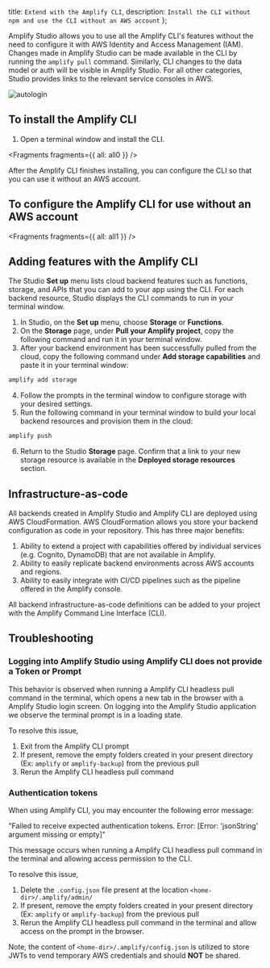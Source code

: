   title: `Extend with the Amplify CLI`,
  description: `Install the CLI without npm and use the CLI without an AWS account`
};

Amplify Studio allows you to use all the Amplify CLI's features without the need to configure it with AWS Identity and Access Management (IAM). Changes made in Amplify Studio can be made available in the CLI by running the `amplify pull` command. Similarly, CLI changes to the data model or auth will be visible in Amplify Studio. For all other categories, Studio provides links to the relevant service consoles in AWS.

![autologin](/images/console/cli-autologin.gif)

## To install the Amplify CLI

1. Open a terminal window and install the CLI.


<Fragments fragments={{ all: all0 }} />

After the Amplify CLI finishes installing, you can configure the CLI so that you can use it without an AWS account.

## To configure the Amplify CLI for use without an AWS account


<Fragments fragments={{ all: all1 }} />

## Adding features with the Amplify CLI

The Studio **Set up** menu lists cloud backend features such as functions, storage, and APIs that you can add to your app using the CLI. For each backend resource, Studio displays the CLI commands to run in your terminal window.

1. In Studio, on the **Set up** menu, choose **Storage** or **Functions**.
2. On the **Storage** page, under **Pull your Amplify project**, copy the following command and run it in your terminal window.
3. After your backend environment has been successfully pulled from the cloud, copy the following command under **Add storage capabilities** and paste it in your terminal window:

```bash
amplify add storage
```

4. Follow the prompts in the terminal window to configure storage with your desired settings.
5. Run the following command in your terminal window to build your local backend resources and provision them in the cloud:

```bash
amplify push
```

6. Return to the Studio **Storage** page. Confirm that a link to your new storage resource is available in the **Deployed storage resources** section.

## Infrastructure-as-code

All backends created in Amplify Studio and Amplify CLI are deployed using AWS CloudFormation. AWS CloudFormation allows you store your backend configuration as code in your repository. This has three major benefits:

1. Ability to extend a project with capabilities offered by individual services (e.g. Cognito, DynamoDB) that are not available in Amplify.
2. Ability to easily replicate backend environments across AWS accounts and regions.
3. Ability to easily integrate with CI/CD pipelines such as the pipeline offered in the Amplify console.

All backend infrastructure-as-code definitions can be added to your project with the Amplify Command Line Interface (CLI).

## Troubleshooting

### Logging into Amplify Studio using Amplify CLI does not provide a Token or Prompt

This behavior is observed when running a Amplify CLI headless pull command in the terminal, which opens a new tab in the browser with a Amplify Studio login screen. On logging into the Amplify Studio application we observe the terminal prompt is in a loading state.

To resolve this issue,

1. Exit from the Amplify CLI prompt
1. If present, remove the empty folders created in your present directory (Ex: `amplify` or `amplify-backup`) from the previous pull
1. Rerun the Amplify CLI headless pull command

### Authentication tokens

When using Amplify CLI, you may encounter the following error message:

<Callout info>

"Failed to receive expected authentication tokens. Error: [Error: 'jsonString' argument missing or empty]"

</Callout>

This message occurs when running a Amplify CLI headless pull command in the terminal and allowing access permission to the CLI. 

To resolve this issue,

1. Delete the `.config.json` file present at the location `<home-dir>/.amplify/admin/`
1. If present, remove the empty folders created in your present directory (Ex: `amplify` or `amplify-backup`) from the previous pull
1. Rerun the Amplify CLI headless pull command in the terminal and allow access on the prompt in the browser.

<Callout>

Note, the content of `<home-dir>/.amplify/config.json` is utilized to store JWTs to vend temporary AWS credentials and should __NOT__ be shared.

</Callout>